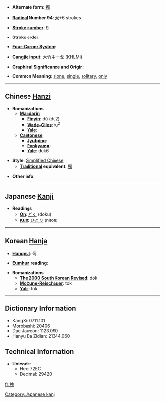 * '''Alternate form''': [[獨]]

* '''[[Wiktionary:Chinese radical index| Radical]] Number 94''': [[Wiktionary:Chinese radical index 犬|犬]]+6 strokes

* '''[[Wiktionary:Chinese total strokes index|Stroke number]]''': [[Wiktionary:Chinese total strokes index 9|9]]

* '''Stroke order''': 

* '''[[Wiktionary:Chinese four corner index|Four-Corner System]]''': 

* '''[[Wiktionary:Chinese Cangjie index|Cangjie input]]''': 大竹中一戈 (KHLMI)

* '''Graphical Significance and Origin''': 

* '''Common Meaning''': [[alone]], [[single]], [[solitary]], [[only]]

----

== Chinese [[Hanzi]] ==

* '''Romanizations'''
** '''[[Mandarin]]'''
*** '''[[Pinyin]]''': dú (du2)
*** '''[[Wade-Giles]]''': tu<sup>2</sup>
*** '''[[Yale]]''': 
** '''[[Cantonese]]'''
*** '''[[Jyutping]]''':
*** '''[[Penkyamp]]''': 
*** '''[[Yale]]''': duk6

* '''Style''': [[Simplified Chinese]] 
** '''[[Traditional Chinese|Traditional]] equivalent''': [[獨]]

* '''Other info''': 

----

== Japanese [[Kanji]] ==

* '''Readings'''
** '''[[On]]''': [[どく]] (doku)
** '''[[Kun]]''': [[ひとり]] (hitori)

[[Category:Japanese kanji]]
----

== Korean [[Hanja]] ==

* '''[[Hangeul]]''': 독

* '''[[Eumhun]] reading''': 

* '''Romanizations'''
** '''[[The 2000 South Korean Revised Romanization|The 2000 South Korean Revised]]''': dok
** '''[[McCune-Reischauer]]''': tok
** '''[[Yale]]''': tok

----

== Dictionary Information ==

* KangXi: 0711.101
* Morobashi: 20406
* Dae Jaweon: 1123.090
* Hanyu Da Zidian: 21344.060

== Technical Information ==

* '''Unicode''':
** Hex: 72EC
** Decimal: 29420

[[fr:独]]